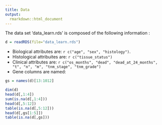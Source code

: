 ```yaml
---
title: Data
output:
  rmarkdown::html_document
---
```


The data set 'data_learn.rds' is composed of the following information :

```r
d = readRDS(file="data_learn.rds")
```

 - Biological attributes are:    `r c("age", "sex", "histology")`.
 - Histological attribuites are: `r c("tissue_status")`
 - Clinical attributes are:      `r c("os_months", "dead", "dead_at_24_months", "t", "n", "m", "tnm_stage", "tnm_grade")`
 - Gene columns are named:

```r
gs = names(d)[13:1012]
```


```r
dim(d)
head(d[,1:4])
sum(is.na(d[,1:4]))
head(d[,5:12])
table(is.na(d[,5:12]))
head(d[,gs[1:5]])
table(is.na(d[,gs]))
```
